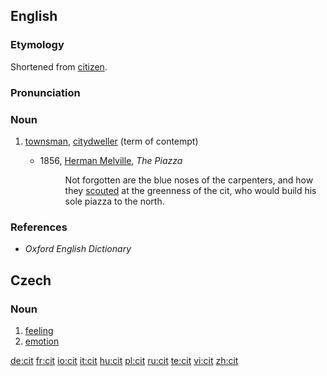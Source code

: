 ==English==

===Etymology===
Shortened from [[citizen]].

===Pronunciation===
{{IPA|/sɪt/}}

===Noun===
{{en-noun}}

# {{archaic}} [[townsman]], [[citydweller]] (term of contempt)
#*1856, [[w:Herman Melville|Herman Melville]], ''The Piazza''
#*:Not forgotten are the blue noses of the carpenters, and how they [[scout|scouted]] at the greenness of the cit, who would build his sole piazza to the north.

===References===         
* ''Oxford English Dictionary''

==Czech==

===Noun===
{{cs-noun|g=m}}

# [[feeling]]
# [[emotion]]

[[de:cit]]
[[fr:cit]]
[[io:cit]]
[[it:cit]]
[[hu:cit]]
[[pl:cit]]
[[ru:cit]]
[[te:cit]]
[[vi:cit]]
[[zh:cit]]